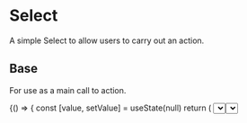 
<Meta title='Components|Select' component={Select} />

# Select
A simple Select to allow users to carry out an action.

## Base
For use as a main call to action.

<Preview>
  <Story name='Primary'>
    {() => {
      const [value, setValue] = useState(null)
      return (
        <Select name={'name'} options={[{ label: 'Option 1', value: 'option-1' },{ label: 'Option 2', value: 'option-2' }]} value={value} onChange={setValue} />
      )
    }}
  </Story>
</Preview>

## Optional
Optional selects allow you to reselect `null`.

<Preview>
  <Story name='Optional'>
    {() => {
      const [value, setValue] = useState(null)
      return (
        <Select name={'name'} options={[{ label: 'Option 1', value: 'option-1' },{ label: 'Option 2', value: 'option-2' }]} value={value} optional onChange={setValue} />
      )
    }}
  </Story>
</Preview>

## Prop Types

<Props of={Select} />